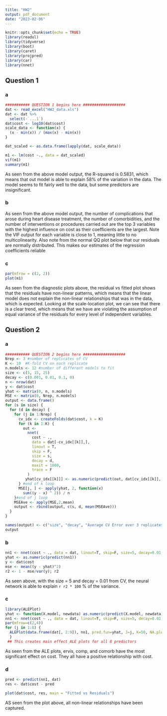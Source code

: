 ```yaml
---
title: "HW2"
output: pdf_document
date: "2023-02-06"
---
```


```r
knitr::opts_chunk$set(echo = TRUE)
library(readxl)
library(tidyverse)
library(boot)
library(caret)
library(projpred)
library(car)
library(nnet)
```

## Question 1

### a

```r
########### QUESTION 1 begins here ################### 
dat <- read_excel("HW2_data.xls")
dat <- dat %>%
  select(-`...1`)
dat$cost <- log10(dat$cost)
scale_data <- function(x) {
  (x - min(x)) / (max(x) - min(x))
}

dat_scaled <- as.data.frame(lapply(dat, scale_data))

m1 <- lm(cost ~., data = dat_scaled)
vif(m1)
summary(m1)
```

As seen from the above model output, the R-squared is 0.5831, which means that out model is able to explain 58% of the variation in the data. The model seems to fit fairly well to the data, but some predictors are insignificant.

### b

As seen from the above model output, the number of complications that arose during heart disease treatment, the number of comorbidities, and the number of interventions or procedures carried out are the top 3 variables with the highest influence on cost as their coefficients are the largest. Note the VIF output for each variable is close to 1, meaning little to no multicolinearity. Also note from the normal QQ plot below that our residuals are normally distributed. This makes our estimates of the regression coefficients reliable

### c

```r
par(mfrow = c(2, 2))
plot(m1)
```

As seen from the diagnostic plots above, the residual vs fitted plot shows that the residuals have non-linear patterns, which means that the linear model does not explain the non-linear relationships that was in the data, which is expected. Looking at the scale-location plot, we can see that there is a clear trend, which means that we have are violating the assumption of equal variance of the residuals for every level of independent variables.

## Question 2

### a

```r
########### QUESTION 2 begins here ################### 
Nrep <- 3 #number of replicates of CV
K <- 10  #K-fold CV on each replicate
n.models <- 12 #number of different models to fit
size <- c(5, 15, 25)
decay <- c(0.001, 0.01, 0.1, 0)
n <- nrow(dat)
y <- dat$cost
yhat <- matrix(0, n, n.models)
MSE <- matrix(0, Nrep, n.models)
output <- data.frame()
for (s in size) {
  for (d in decay) {
    for (j in 1:Nrep) {
      cv_idx <- createFolds(dat$cost, k = K)
      for (k in 1:K) {
        out <-
          nnet(
            cost ~ .,
            data = dat[-cv_idx[[k]],],
            linout = T,
            skip = F,
            size = s,
            decay = d,
            maxit = 1000,
            trace = F
          )
         yhat[cv_idx[[k]]] <- as.numeric(predict(out, dat[cv_idx[[k]], ]))
      } #end of k loop
      MSE[j, ] <- apply(yhat, 2, function(x)
        sum((y - x) ^ 2)) / n
    }#end of j loop
    MSEAve <- apply(MSE,2,mean)
    output <- rbind(output, c(s, d, mean(MSEAve)))
  }
}
```

```r
names(output) <- c("size", "decay", "Average CV Error over 3 replicates")
output
```

### b

```r
nn1 <- nnet(cost ~ ., data = dat, linout=T, skip=F, size=5, decay=0.01, maxit=1000, trace=F)
yhat <- as.numeric(predict(nn1))
y <- dat$cost
mse <- mean((y - yhat)^2)
r2 <- 1 - mse/var(y); r2 
```

As seen above, with the size = 5 and decay = 0.01 from CV, the neural network is able to explain `r r2 * 100` % of the variance.

### c

```r
library(ALEPlot)
yhat <- function(X.model, newdata) as.numeric(predict(X.model, newdata))
nn1 <- nnet(cost ~ ., data = dat, linout=T, skip=F, size=5, decay=0.01, maxit=1000, trace=F)
par(mfrow=c(2,4))
for (j in 1:8) {
  ALEPlot(data.frame(dat[, 2:9]), nn1, pred.fun=yhat, J=j, K=50, NA.plot = TRUE)
  }
 ## This creates main effect ALE plots for all 8 predictors
```

As seen from the ALE plots, ervis, comp, and comorb have the most significant effect on cost. They all have a positive relationship with cost.

### d

```r
pred <- predict(nn1, dat)
res <- dat$cost - pred

plot(dat$cost, res, main = "Fitted vs Residuals")
```

AS seen from the plot above, all non-linear relationships have been captured.
